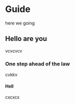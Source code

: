 # Guide
 here we going
## Hello are you
 vcvcvcv
### One step ahead of the law
 cvkkv
#### Hell
 cxcxcx